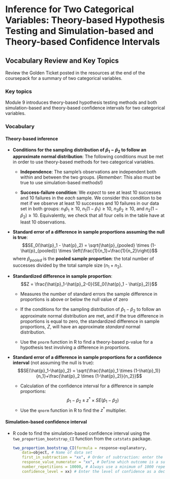 # Inference for Two Categorical Variables: Theory-based Hypothesis Testing and Simulation-based and Theory-based Confidence Intervals

## Vocabulary Review and Key Topics

Review the Golden Ticket posted in the resources at the end of the coursepack for a summary of two categorical variables.

### Key topics

Module 9 introduces theory-based hypothesis testing methods and both simulation-based and theory-based confidence intervals for two categorical variables.

### Vocabulary

#### Theory-based inference {-}

* **Conditions for the sampling distribution of $\hat{p}_1-\hat{p}_2$ to follow an approximate normal distribution**: The following conditions must be met in order to use theory-based methods for two categorical variables.

    * **Independence**: The sample's observations are independent both within and between the two groups. (*Remember*: This also must be true to use simulation-based methods!)

    * **Success-failure condition**: We *expect* to see at least 10 successes and 10 failures in the _each_ sample. We consider this condition to be met if we observe at least 10 successes and 10 failures in our data set in both groups: $n_1\hat{p}_1\geq10$, $n_1(1-\hat{p}_1)\geq10$, $n_2\hat{p}_2\geq10$, and $n_2(1-\hat{p}_2)\geq10$. Equivalently, we check that all four cells in the table have at least 10 observations.

* **Standard error of a difference in sample proportions assuming the null is true**:
$$SE_0(\hat{p}_1 - \hat{p}_2) = \sqrt{\hat{p}_{pooled} \times (1-\hat{p}_{pooled}) \times \left(\frac{1}{n_1}+\frac{1}{n_2}\right)}$$
where $\hat{p}_{pooled}$ is the **pooled sample proportion**: the total number of successes divided by the total sample size ($n_1+n_2$).

* **Standardized difference in sample proportion**:
$$Z = \frac{\hat{p}_1-\hat{p}_2-0}{SE_0(\hat{p}_1 - \hat{p}_2)}$$
    * Measures the number of standard errors the sample difference in proportions is above or below the null value of zero
    
    * If the conditions for the sampling distribution of $\hat{p}_1 - \hat{p}_2$ to follow an approximate normal distribution are met, and if the true difference in proportions is equal to zero, the standardized difference in sample proportions, $Z$, will have an approximate _standard_ normal distribution.
    
    * Use the `pnorm` function in R to find a theory-based p-value for a hypothesis test involving a difference in proportions.
    

* **Standard error of a difference in sample proportions for a confidence interval** (not assuming the null is true):
$$SE(\hat{p}_1-\hat{p}_2) = \sqrt{\frac{\hat{p}_1 \times (1-\hat{p}_1)}{n_1}+\frac{\hat{p}_2 \times  (1-\hat{p}_2)}{n_2}}$$

    * Calculation of the confidence interval for a difference in sample proportions:
$$\hat{p}_1-\hat{p}_2\pm z^*\times SE(\hat{p}_1-\hat{p}_2)$$
    * Use the `qnorm` function in R to find the $z^*$ multiplier.
    
#### Simulation-based confidence interval {-}

* R code to find the simulation-based confidence interval using the `two_proportion_bootstrap_CI` function from the `catstats` package.

    ```r
    two_proportion_bootstrap_CI(formula = response~explanatory, 
        data=object, # Name of data set
        first_in_subtraction = "xx", # Order of subtraction: enter the name of Group 1
        response_value_numerator = "xx", # Define which outcome is a success 
        number_repetitions = 10000, # Always use a minimum of 1000 repetitions
        confidence_level = xx) # Enter the level of confidence as a decimal
    ```


\newpage
